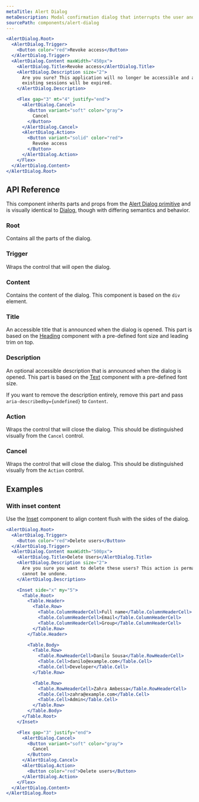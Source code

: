 ```yaml
---
metaTitle: Alert Dialog
metaDescription: Modal confirmation dialog that interrupts the user and expects a response.
sourcePath: components/alert-dialog
---
```


```jsx live=true
<AlertDialog.Root>
  <AlertDialog.Trigger>
    <Button color="red">Revoke access</Button>
  </AlertDialog.Trigger>
  <AlertDialog.Content maxWidth="450px">
    <AlertDialog.Title>Revoke access</AlertDialog.Title>
    <AlertDialog.Description size="2">
      Are you sure? This application will no longer be accessible and any
      existing sessions will be expired.
    </AlertDialog.Description>

    <Flex gap="3" mt="4" justify="end">
      <AlertDialog.Cancel>
        <Button variant="soft" color="gray">
          Cancel
        </Button>
      </AlertDialog.Cancel>
      <AlertDialog.Action>
        <Button variant="solid" color="red">
          Revoke access
        </Button>
      </AlertDialog.Action>
    </Flex>
  </AlertDialog.Content>
</AlertDialog.Root>
```

## API Reference

This component inherits parts and props from the [Alert Dialog primitive](/primitives/docs/components/alert-dialog) and is visually identical to [Dialog](/themes/docs/components/dialog), though with differing semantics and behavior.

### Root

Contains all the parts of the dialog.

### Trigger

Wraps the control that will open the dialog.

### Content

Contains the content of the dialog. This component is based on the `div` element.

<ThemesPropsTable defs="alertDialogContentPropDefs" />

### Title

An accessible title that is announced when the dialog is opened. This part is based on the [Heading](/themes/docs/components/heading) component with a pre-defined font size and leading trim on top.

### Description

An optional accessible description that is announced when the dialog is opened. This part is based on the [Text](/themes/docs/components/text) component with a pre-defined font size.

If you want to remove the description entirely, remove this part and pass `aria-describedby={undefined}` to `Content`.

### Action

Wraps the control that will close the dialog. This should be distinguished visually from the `Cancel` control.

### Cancel

Wraps the control that will close the dialog. This should be distinguished visually from the `Action` control.

## Examples

### With inset content

Use the [Inset](/themes/docs/components/inset) component to align content flush with the sides of the dialog.

```jsx live=true
<AlertDialog.Root>
  <AlertDialog.Trigger>
    <Button color="red">Delete users</Button>
  </AlertDialog.Trigger>
  <AlertDialog.Content maxWidth="500px">
    <AlertDialog.Title>Delete Users</AlertDialog.Title>
    <AlertDialog.Description size="2">
      Are you sure you want to delete these users? This action is permanent and
      cannot be undone.
    </AlertDialog.Description>

    <Inset side="x" my="5">
      <Table.Root>
        <Table.Header>
          <Table.Row>
            <Table.ColumnHeaderCell>Full name</Table.ColumnHeaderCell>
            <Table.ColumnHeaderCell>Email</Table.ColumnHeaderCell>
            <Table.ColumnHeaderCell>Group</Table.ColumnHeaderCell>
          </Table.Row>
        </Table.Header>

        <Table.Body>
          <Table.Row>
            <Table.RowHeaderCell>Danilo Sousa</Table.RowHeaderCell>
            <Table.Cell>danilo@example.com</Table.Cell>
            <Table.Cell>Developer</Table.Cell>
          </Table.Row>

          <Table.Row>
            <Table.RowHeaderCell>Zahra Ambessa</Table.RowHeaderCell>
            <Table.Cell>zahra@example.com</Table.Cell>
            <Table.Cell>Admin</Table.Cell>
          </Table.Row>
        </Table.Body>
      </Table.Root>
    </Inset>

    <Flex gap="3" justify="end">
      <AlertDialog.Cancel>
        <Button variant="soft" color="gray">
          Cancel
        </Button>
      </AlertDialog.Cancel>
      <AlertDialog.Action>
        <Button color="red">Delete users</Button>
      </AlertDialog.Action>
    </Flex>
  </AlertDialog.Content>
</AlertDialog.Root>
```
